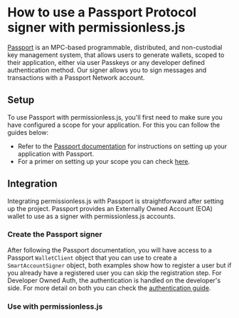 
# How to use a Passport Protocol signer with permissionless.js

[Passport](https://0xpass.io/) is an MPC-based programmable, distributed, and non-custodial key management system, that allows users to generate wallets, scoped to their application, either via user Passkeys or any developer defined authentication method. Our signer allows you to sign messages and transactions with a Passport Network account.

## Setup

To use Passport with permissionless.js, you'll first need to make sure you have configured a scope for your application. For this you can follow the guides below:

- Refer to the [Passport documentation](https://docs.0xpass.io/) for instructions on setting up your application with Passport.
- For a primer on setting up your scope you can check [here](https://docs.0xpass.io/authentication/configuring-your-scope).

## Integration

Integrating permissionless.js with Passport is straightforward after setting up the project. Passport provides an Externally Owned Account (EOA) wallet to use as a signer with permissionless.js accounts.

### Create the Passport signer

After following the Passport documentation, you will have access to a Passport `WalletClient` object that you can use to create a `SmartAccountSigner` object, both examples show how to register a user
but if you already have a registered user you can skip the registration step. For Developer Owned Auth, the authentication is handled on the developer's side. For more detail on both you can check the [authentication guide](https://docs.0xpass.io/authentication/overview).

<PassportSigners />

### Use with permissionless.js

<SmartAccounts />

